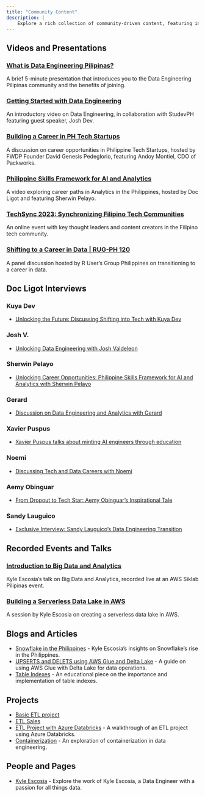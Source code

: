 ```yaml
---
title: "Community Content"
description: |
    Explore a rich collection of community-driven content, featuring insightful videos, blogs, and articles from data engineering experts. These resources offer valuable perspectives on various aspects of data engineering and analytics.
---
```


 

## Videos and Presentations

### [What is Data Engineering Pilipinas?](https://youtu.be/XsvrumL0ILc)
A brief 5-minute presentation that introduces you to the Data Engineering Pilipinas community and the benefits of joining.

### [Getting Started with Data Engineering](https://www.facebook.com/studevph/videos/165090273259790)
An introductory video on Data Engineering, in collaboration with StudevPH featuring guest speaker, Josh Dev.

### [Building a Career in PH Tech Startups](https://youtu.be/pzxFTFB8f6s)
A discussion on career opportunities in Philippine Tech Startups, hosted by FWDP Founder David Genesis Pedeglorio, featuring Andoy Montiel, CDO of Packworks.

### [Philippine Skills Framework for AI and Analytics](https://www.youtube.com/watch?v=_CjsYi9ivlc)
A video exploring career paths in Analytics in the Philippines, hosted by Doc Ligot and featuring Sherwin Pelayo.

### [TechSync 2023: Synchronizing Filipino Tech Communities](https://www.facebook.com/watch/live/?ref=watch_permalink&v=1043806640102969)
An online event with key thought leaders and content creators in the Filipino tech community.

### [Shifting to a Career in Data | RUG-PH 120](https://youtu.be/ivzmUPRqxQ8?si=c_OdyC4FvqOJv6Bq)
A panel discussion hosted by R User's Group Philippines on transitioning to a career in data.

## Doc Ligot Interviews

### Kuya Dev
- [Unlocking the Future: Discussing Shifting into Tech with Kuya Dev](https://www.youtube.com/watch?v=QlM6wjRwVZA)

### Josh V.
- [Unlocking Data Engineering with Josh Valdeleon](https://www.youtube.com/watch?v=w9dtGJz4N-g)

### Sherwin Pelayo
- [Unlocking Career Opportunities: Philippine Skills Framework for AI and Analytics with Sherwin Pelayo](https://www.youtube.com/watch?v=_CjsYi9ivlc)

### Gerard
- [Discussion on Data Engineering and Analytics with Gerard](https://www.youtube.com/watch?v=vaptzZRVVkc) 

### Xavier Puspus
- [Xavier Puspus talks about minting AI engineers through education](https://www.youtube.com/watch?v=YVC5DjjvGO4)

### Noemi
- [Discussing Tech and Data Careers with Noemi](https://www.youtube.com/watch?v=FqmFvP9N6Gw)

### Aemy Obinguar
- [From Dropout to Tech Star: Aemy Obinguar's Inspirational Tale](https://www.youtube.com/watch?v=GZcYyILg3kc)

### Sandy Lauguico
- [Exclusive Interview: Sandy Lauguico's Data Engineering Transition](https://www.youtube.com/watch?v=8pJMFi3kIfQ)

## Recorded Events and Talks

### [Introduction to Big Data and Analytics](https://www.facebook.com/watch/live/?ref=search&v=2388014311349277)
Kyle Escosia's talk on Big Data and Analytics, recorded live at an AWS Siklab Pilipinas event.

### [Building a Serverless Data Lake in AWS](https://www.facebook.com/watch/live/?ref=watch_permalink&v=684903669389073)
A session by Kyle Escosia on creating a serverless data lake in AWS.

## Blogs and Articles

- [Snowflake in the Philippines](https://medium.com/@kyle.escosia/the-rise-of-snowflake-in-the-philippines-why-its-the-hottest-thing-in-big-data-right-now-9b9d09c11e89) - Kyle Escosia's insights on Snowflake's rise in the Philippines.
- [UPSERTS and DELETS using AWS Glue and Delta Lake](https://dev.to/awscommunity-asean/sql-based-inserts-deletes-and-upserts-in-s3-using-aws-glue-3-0-and-delta-lake-42f0) - A guide on using AWS Glue with Delta Lake for data operations.
- [Table Indexes](https://github.com/ogbinar/DataEngineeringPilipinas/tree/main/content/table_index) - An educational piece on the importance and implementation of table indexes.

## Projects

- [Basic ETL project](https://github.com/ogbinar/DataEngineeringPilipinas/tree/main/content/projects/pipeline_basic)
- [ETL Sales](https://github.com/ogbinar/DataEngineeringPilipinas/tree/main/content/projects/ETL-SALES)
- [ETL Project with Azure Databricks](https://github.com/ogbinar/DataEngineeringPilipinas/tree/main/content/projects/ETL-Databricks-code) - A walkthrough of an ETL project using Azure Databricks.
- [Containerization](https://github.com/ogbinar/DataEngineeringPilipinas/tree/main/content/projects/containerization) - An exploration of containerization in data engineering.

## People and Pages

- [Kyle Escosia](https://linktr.ee/klescosia) - Explore the work of Kyle Escosia, a Data Engineer with a passion for all things data.
